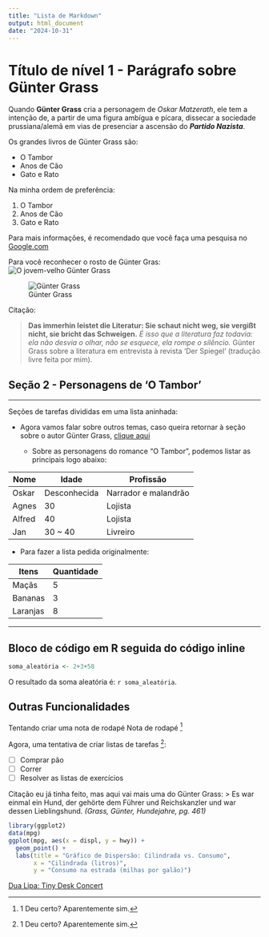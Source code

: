 ```yaml
---
title: "Lista de Markdown"
output: html_document
date: "2024-10-31"
---
```


# Título de nível 1 - Parágrafo sobre Günter Grass {#sec-01}

Quando **Günter Grass** cria a personagem de *Oskar Matzerath*, ele tem a intenção de, a partir de uma figura ambígua e pícara, dissecar a sociedade prussiana/alemã em vias de presenciar a ascensão do ***Partido Nazista***.

Os grandes livros de Günter Grass são:

-   O Tambor
-   Anos de Cão
-   Gato e Rato

Na minha ordem de preferência:

1.  O Tambor
2.  Anos de Cão
3.  Gato e Rato

Para mais informações, é recomendado que você faça uma pesquisa no [Google.com](google.com)

Para você reconhecer o rosto de Günter Gras: ![O jovem-velho Günter Grass](https://www.ndr.de/kultur/buch/grasssechzigerjahre2_v-contentgross.jpg)

![Günter Grass](C:/Users/anton/Desktop/Área%20de%20Trabalho/Estatística/CE302/CE302---Elementos-de-Prog-para-Estat-stica/Günter_Grass_auf_dem_Blauen_Sofa)

Citação:

> **Das immerhin leistet die Literatur: Sie schaut nicht weg, sie vergißt nicht, sie bricht das Schweigen.** *É isso que a literatura faz todavia: ela não desvia o olhar, não se esquece, ela rompe o silêncio.* Günter Grass sobre a literatura em entrevista à revista 'Der Spiegel' (tradução livre feita por mim).

## Seção 2 - Personagens de 'O Tambor' {#sec-02}

------------------------------------------------------------------------

Seções de tarefas divididas em uma lista aninhada:

-   Agora vamos falar sobre outros temas, caso queira retornar à seção sobre o autor Günter Grass, [clique aqui](#sec-01)

    -   Sobre as personagens do romance "O Tambor", podemos listar as principais logo abaixo:

| Nome   | Idade        | Profissão            |
|--------|--------------|----------------------|
| Oskar  | Desconhecida | Narrador e malandrão |
| Agnes  | 30           | Lojista              |
| Alfred | 40           | Lojista              |
| Jan    | 30 ~ 40     | Livreiro             |

-   Para fazer a lista pedida originalmente:

| Itens    | Quantidade |
|----------|------------|
| Maçãs    | 5          |
| Bananas  | 3          |
| Laranjas | 8          |

------------------------------------------------------------------------

## Bloco de código em R seguida do código inline

```r
soma_aleatória <- 2+3+58

```

O resultado da soma aleatória é: `r soma_aleatória`.

## Outras Funcionalidades

Tentando criar uma nota de rodapé Nota de rodapé [^1]

[^1]: 1 Deu certo? Aparentemente sim.

Agora, uma tentativa de criar listas de tarefas [^2]:

[^2]: 1 Deu certo? Aparentemente sim.

-   [ ] Comprar pão
-   [ ] Correr
-   [ ] Resolver as listas de exercícios

Citação eu já tinha feito, mas aqui vai mais uma do Günter Grass: \> Es war einmal ein Hund, der gehörte dem Führer und Reichskanzler und war dessen Lieblingshund. *(Grass, Günter, Hundejahre, pg. 461)*

```r
library(ggplot2)
data(mpg)
ggplot(mpg, aes(x = displ, y = hwy)) +
  geom_point() +
  labs(title = "Gráfico de Dispersão: Cilindrada vs. Consumo",
       x = "Cilindrada (litros)",
       y = "Consumo na estrada (milhas por galão)")
```

[Dua Lipa: Tiny Desk Concert](https://www.youtube.com/watch?v=y38qQRg3UDI)


